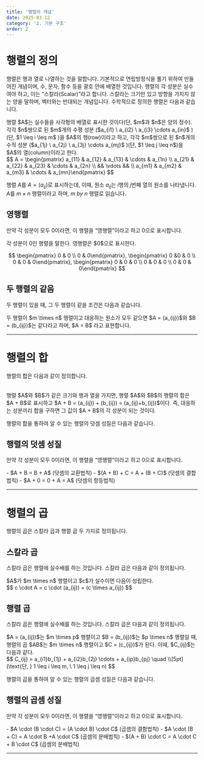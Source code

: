 ```yaml
---
title: '행렬의 개념'
date: 2025-03-12
category: '2. 기본 구조'
order: 2
---
```


# 행렬의 정의

행렬은 행과 열로 나열하는 것을 말합니다. 기본적으로 연립방정식을 풀기 위하여 만들어진 개념이며, 수, 문자, 함수 등을 괄호 안에 배열한 것입니다. 행렬의 각 성분은 실수여야 하고, 이는 “스칼라(Scalar)”라고 합니다. 스칼라는 크기만 있고 방향을 가지지 않는 양을 말하며, 벡터와는 반대되는 개념입니다. 수학적으로 정의한 행렬은 다음과 같습니다.

<Callout title="행렬 (정의)">
  행렬 $A$는 실수들을 사각형의 배열로 표시한 것이다(단, $m$과 $n$은 양의 정수). 
  
  <br/>
  각각 $n$쌍으로 된 $m$개의 수평 성분 ($a_{i1} \ a_{i2} \ a_{i3} \cdots a_{in}$ ) (단, $1 \leq i \leq m$ )을 $A$의 행(row)이라고 하고, 각각 $m$쌍으로 된 $n$개의 수직 성분 ($a_{1j} \ a_{2j} \ a_{3j} \cdots a_{mj}$ )(단, $1 \leq j \leq n$)을 $A$의 열(column)이라고 한다.
  <br/>
<BlockMath>$$ A = \begin{pmatrix} a_{11} & a_{12} & a_{13} & \cdots & a_{1n} \\ a_{21} & a_{22} & a_{23} & \cdots & a_{2n} \\ && \vdots && \\ a_{m1} & a_{m2} & a_{m3} & \cdots & a_{mn}\end{pmatrix} $$</BlockMath>

</Callout>

행렬 $A$를 $A = (a_{ij})$로 표시하는데, 이때, 원소 $a_{ij}$는 $i$행의 $j$번째 열의 원소를 나타냅니다. $A$를 $m \times n$ 행렬이라고 하며, $m \ by \ n$ 행렬로 읽습니다.

## 영행렬

만약 각 성분이 모두 0이라면, 이 행렬을 “영행렬”이라고 하고 0으로 표시합니다.

<Callout title="영행렬 (정의)">
  각 성분이 0인 행렬을 말한다. 영행렬은 $0$으로 표시한다.

  <br/>
  
  <BlockMath>$$ \begin{pmatrix} 0 & 0 \\ 0 & 0\end{pmatrix}, \begin{pmatrix} 0 &0 & 0 \\ 0 & 0 & 0\end{pmatrix}, \begin{pmatrix} 0 & 0 & 0 \\ 0 & 0 & 0 \\ 0 & 0 & 0\end{pmatrix} $$</BlockMath>
</Callout>

## 두 행렬의 같음

두 행렬이 있을 때, 그 두 행렬이 같을 조건은 다음과 같습니다.

<Callout title="두 행렬의 같음 (정의)">
  두 행렬이 $m \times n$ 행렬이고 대응하는 원소가 모두 같으면 $A = (a_{ij})$와
  $B = (b_{ij})$는 같다라고 하며, $A = B$ 라고 표현합니다.
</Callout>

---

# 행렬의 합

행렬의 합은 다음과 같이 정의합니다.

<br />

<Callout title="행렬의 합 (정의)">
  행렬 $A$와 $B$가 같은 크기와 행과 열을 가지면, 행렬 $A$와 $B$의 행렬의 합은 $A + B$로 표시하고 $A + B = (a_{ij}) + (b_{ij}) = (a_{ij}+b_{ij})$이다. 즉, 대응하는 성분끼리 합을 구하면 그 값이 $A + B$의 각 성분이 되는 것이다.

</Callout>

행렬의 합을 통하여 알 수 있는 행렬의 덧셈 성질은 다음과 같습니다.

## 행렬의 덧셈 성질

만약 각 성분이 모두 0이라면, 이 행렬을 “영행렬”이라고 하고 0으로 표시합니다.

<Callout type="tip" title="행렬의 덧셈 성질 (정리)">
  - $A + B = B + A$ (덧셈의 교환법칙) 
  - $(A + B) + C = A + (B + C)$ (덧셈의
  결합법칙) 
  - $A + 0 = 0 + A = A$ (덧셈의 항등법칙)
</Callout>

---

# 행렬의 곱

행렬의 곱은 스칼라 곱과 행렬 곱 두 가지로 정의됩니다.

## 스칼라 곱

스칼라 곱은 행렬에 실수배를 하는 것입니다. 스칼라 곱은 다음과 같이 정의됩니다.

<Callout title="행렬의 곱 (정의)">
  $A$가 $m \times n$ 행렬이고 $c$가 실수이면 다음이 성립한다.
  <br />
  <BlockMath>
    $$ c \cdot A = c \cdot (a_{ij}) = (c \times a_{ij}) $$
  </BlockMath>
</Callout>

## 행렬 곱

스칼라 곱은 행렬에 실수배를 하는 것입니다. 스칼라 곱은 다음과 같이 정의됩니다.

<Callout title="행렬의 곱 (정의)">
$A = (a_{ij})$는 $m \times p$ 행렬이고 $B = (b_{ij})$는 $p \times n$ 행렬일 때, 행렬의 곱 $AB$는 $m \times n$ 행렬이고 $C = (c_{ij})$가 된다. 이때, $C_{ij}$는 다음과 같다.
<br/>
<BlockMath>$$ C_{ij} = a_{i1}b_{1j} + a_{i2}b_{2j} \cdots + a_{ip}b_{pj} \quad \\[5pt] (\text{단, } 1 \leq i \leq m, \ 1 \leq j \leq n) $$</BlockMath>
</Callout>

행렬의 곱을 통하여 알 수 있는 행렬의 곱셈 성질은 다음과 같습니다.

## 행렬의 곱셈 성질

만약 각 성분이 모두 0이라면, 이 행렬을 “영행렬”이라고 하고 0으로 표시합니다.

<Callout type="tip" title="행렬의 덧셈 성질 (정리)">
- $A \cdot (B \cdot C) = (A \cdot B) \cdot C$ (곱셈의 결함법칙)
- $A \cdot (B + C) = A \cdot B +A \cdot C$ (곱셈의 분배법칙)
- $(A + B) \cdot C = A \cdot C + B \cdot C$ (곱셈의 분배법칙) 
</Callout>

---